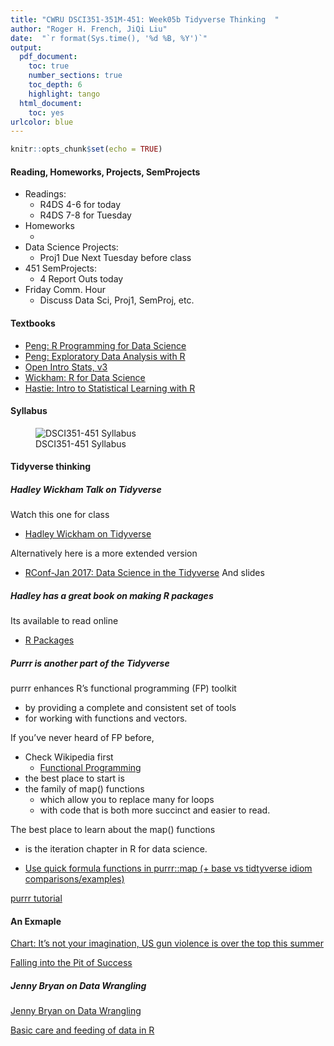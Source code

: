 ```yaml
---
title: "CWRU DSCI351-351M-451: Week05b Tidyverse Thinking  "
author: "Roger H. French, JiQi Liu"
date:  "`r format(Sys.time(), '%d %B, %Y')`"
output: 
  pdf_document:
    toc: true
    number_sections: true
    toc_depth: 6
    highlight: tango
  html_document:
    toc: yes
urlcolor: blue
---
```


```r
knitr::opts_chunk$set(echo = TRUE)
```

 \setcounter{section}{5}
 \setcounter{subsection}{2}
 \setcounter{subsubsection}{1}
 
 <!-- 
 How to make comments inside Rmarkdown
# Script Name: My class notes template for Fall 2016
# Purpose: This is a template Rmd file to start a new class from
# Authors: Roger H. French
# License: Creative Commons Attribution-ShareAlike 4.0 International License.
##########
# Latest Changelog Entires:
# v0.00.01 - Filename.Rmd - Roger French started this blank Rmd script
-->

<!-- Or on a single line like this -->
 

#### Reading, Homeworks, Projects, SemProjects

  * Readings: 
    * R4DS 4-6 for today
    * R4DS 7-8 for Tuesday
  * Homeworks
    * 
  * Data Science Projects: 
    * Proj1 Due Next Tuesday before class
  * 451 SemProjects:  
    * 4 Report Outs today
  * Friday Comm. Hour
    * Discuss Data Sci, Proj1, SemProj, etc.

#### Textbooks

  - [Peng: R Programming for Data Science](https://play.google.com/books/reader?printsec=frontcover&output=reader&id=F1mVHgAAAEAJ&pg=GBS.PA1)
  - [Peng: Exploratory Data Analysis with R](https://play.google.com/books/reader?printsec=frontcover&output=reader&id=R-09BgAAAEAJ&pg=GBS.PA1)
  - [Open Intro Stats, v3](https://play.google.com/books/reader?printsec=frontcover&output=reader&id=G2EOBwAAAEAJ&pg=GBS.PA0)
  - [Wickham: R for Data Science](https://play.google.com/books/reader?printsec=frontcover&output=reader&id=I6y3DQAAQBAJ&pg=GBS.PA1)
  - [Hastie: Intro to Statistical Learning with R](https://play.google.com/books/reader?printsec=frontcover&output=reader&id=KtuPCwAAAEAJ&pg=GBS.PA0)
  
#### Syllabus

![DSCI351-451 Syllabus](./figs/syllabus.png)

#### Tidyverse thinking

##### Hadley Wickham Talk on Tidyverse

Watch this one for class

  - [Hadley Wickham on Tidyverse](https://youtu.be/K-ss_ag2k9E)

Alternatively here is a more extended version

  - [RConf-Jan 2017: Data Science in the Tidyverse](https://www.rstudio.com/resources/videos/data-science-in-the-tidyverse/)
  And slides 
  
##### Hadley has a great book on making R packages

Its available to read online

  - [R Packages](http://r-pkgs.had.co.nz/)

##### Purrr is another part of the Tidyverse

purrr enhances R's functional programming (FP) toolkit 

  - by providing a complete and consistent set of tools 
  - for working with functions and vectors. 
  
If you've never heard of FP before, 

  - Check Wikipedia first
    - [Functional Programming](https://en.wikipedia.org/wiki/Functional_programming)
  - the best place to start is 
  - the family of map() functions 
    - which allow you to replace many for loops 
    - with code that is both more succinct and easier to read. 

The best place to learn about the map() functions 

  - is the iteration chapter in R for data science.

  - [Use quick formula functions in purrr::map (+ base vs tidtyverse idiom comparisons/examples)](https://rud.is/b/2016/07/26/use-quick-formula-functions-in-purrrmap-base-vs-tidtyverse-idiom-comparisonsexamples/)

  [purrr tutorial](https://jennybc.github.io/purrr-tutorial/)

#### An Exmaple

  [Chart: It’s not your imagination, US gun violence is over the top this summer](https://qz.com/741391/its-not-your-imagination-gun-violence-is-over-the-top-this-summer/)

  [Falling into the Pit of Success](https://blog.codinghorror.com/falling-into-the-pit-of-success/)

##### Jenny Bryan on Data Wrangling

  [Jenny Bryan on Data Wrangling](https://youtu.be/4MfUCX_KpdE)

  [Basic care and feeding of data in R](http://stat546.com/block006_care-feeding-data.html)


